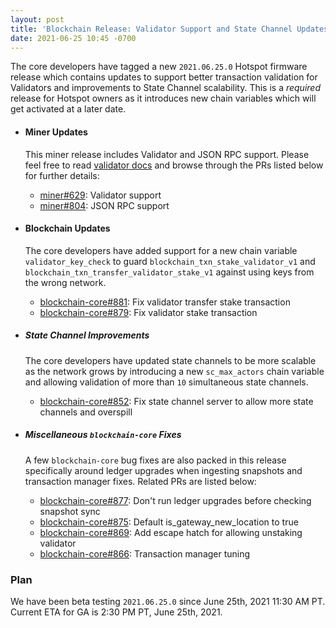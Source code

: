 ```yaml
---
layout: post
title: 'Blockchain Release: Validator Support and State Channel Updates'
date: 2021-06-25 10:45 -0700
---
```


The core developers have tagged a new `2021.06.25.0` Hotspot firmware release which contains updates
to support better transaction validation for Validators and improvements to State Channel
scalability. This is a _required_ release for Hotspot owners as it introduces new chain variables
which will get activated at a later date.

- #### Miner Updates

  This miner release includes Validator and JSON RPC support. Please feel free to read
  [validator docs](https://docs.helium.com/mine-hnt/validators) and browse through the PRs listed
  below for further details:

  - [miner#629](https://github.com/helium/miner/pull/629): Validator support
  - [miner#804](https://github.com/helium/miner/pull/804): JSON RPC support

- #### Blockchain Updates

  The core developers have added support for a new chain variable `validator_key_check` to guard
  `blockchain_txn_stake_validator_v1` and `blockchain_txn_transfer_validator_stake_v1` against using
  keys from the wrong network.

  - [blockchain-core#881](https://github.com/helium/blockchain-core/pull/881): Fix validator
    transfer stake transaction
  - [blockchain-core#879](https://github.com/helium/blockchain-core/pull/879): Fix validator stake
    transaction

- ##### State Channel Improvements

  The core developers have updated state channels to be more scalable as the network grows by
  introducing a new `sc_max_actors` chain variable and allowing validation of more than `10`
  simultaneous state channels.

  - [blockchain-core#852](https://github.com/helium/blockchain-core/pull/852): Fix state channel
    server to allow more state channels and overspill

- ##### Miscellaneous `blockchain-core` Fixes

  A few `blockchain-core` bug fixes are also packed in this release specifically around ledger
  upgrades when ingesting snapshots and transaction manager fixes. Related PRs are listed below:

  - [blockchain-core#877](https://github.com/helium/blockchain-core/pull/877): Don't run ledger
    upgrades before checking snapshot sync
  - [blockchain-core#875](https://github.com/helium/blockchain-core/pull/875): Default
    is_gateway_new_location to true
  - [blockchain-core#869](https://github.com/helium/blockchain-core/pull/869): Add escape hatch for
    allowing unstaking validator
  - [blockchain-core#866](https://github.com/helium/blockchain-core/pull/866): Transaction manager
    tuning

### Plan

We have been beta testing `2021.06.25.0` since June 25th, 2021 11:30 AM PT. Current ETA for GA is
2:30 PM PT, June 25th, 2021.
